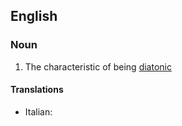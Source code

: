 ==English==

===Noun===
{{en-noun|-}}

# {{label|en|music}} The characteristic of being [[diatonic]]

====Translations====
{{trans-top|diatonism}}
* Italian: {{t|it|diatonismo|m}}
{{trans-mid}}
{{trans-bottom}}